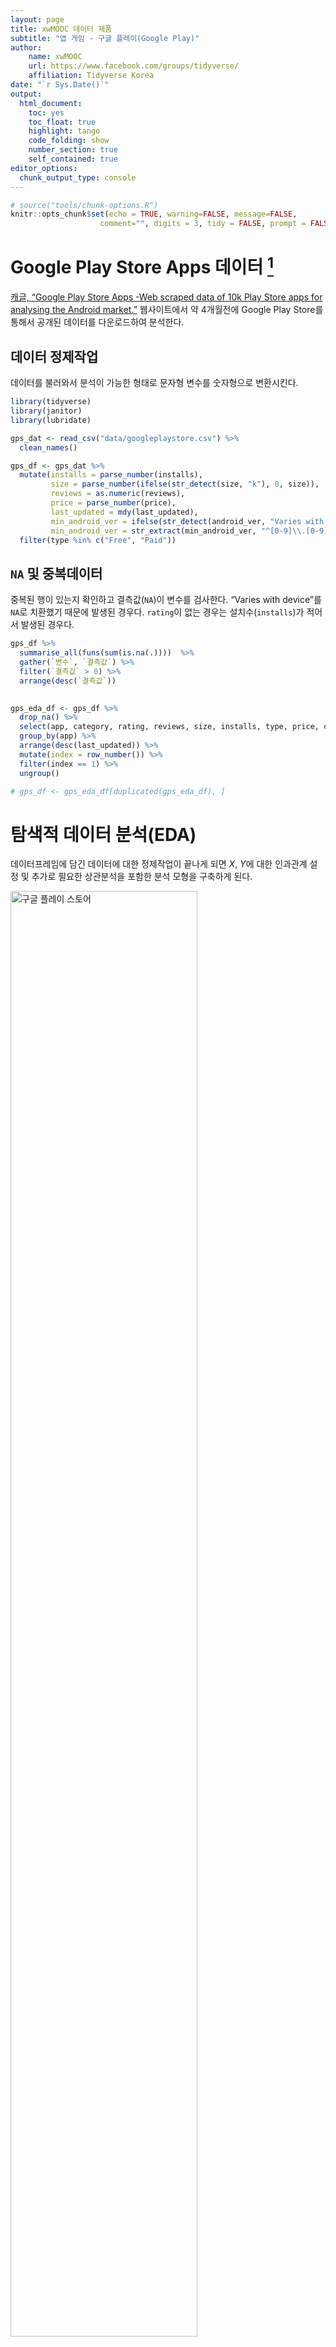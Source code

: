 ```yaml
---
layout: page
title: xwMOOC 데이터 제품
subtitle: "앱 게임 - 구글 플레이(Google Play)"
author:
    name: xwMOOC
    url: https://www.facebook.com/groups/tidyverse/
    affiliation: Tidyverse Korea
date: "`r Sys.Date()`"
output:
  html_document: 
    toc: yes
    toc_float: true
    highlight: tango
    code_folding: show
    number_section: true
    self_contained: true
editor_options: 
  chunk_output_type: console
---
```

 
``` r
# source("tools/chunk-options.R")
knitr::opts_chunk$set(echo = TRUE, warning=FALSE, message=FALSE,
                    comment="", digits = 3, tidy = FALSE, prompt = FALSE, fig.align = 'center')
```

# Google Play Store Apps 데이터 [^data-clean-play-store] {#google-play-app-dataset}

[캐글, "Google Play Store Apps -Web scraped data of 10k Play Store apps for analysing the Android market."](https://www.kaggle.com/lava18/google-play-store-apps/home) 웹사이트에서 약 4개월전에 Google Play Store를 통해서 공개된 데이터를 다운로드하여 분석한다.

[^data-clean-play-store]: [Google Play Store EDA (plotting with Highcharts)](https://www.kaggle.com/danilodiogo/google-play-store-eda-plotting-with-highcharts)

## 데이터 정제작업 {#google-play-app-dataset-clean}

데이터를 불러와서 분석이 가능한 형태로 문자형 변수를 숫자형으로 변환시킨다.

```r
library(tidyverse)
library(janitor)
library(lubridate)

gps_dat <- read_csv("data/googleplaystore.csv") %>% 
  clean_names()

gps_df <- gps_dat %>%
  mutate(installs = parse_number(installs),
         size = parse_number(ifelse(str_detect(size, "k"), 0, size)),
         reviews = as.numeric(reviews),
         price = parse_number(price),
         last_updated = mdy(last_updated),
         min_android_ver = ifelse(str_detect(android_ver, "Varies with device"), NA, android_ver),
         min_android_ver = str_extract(min_android_ver, "^[0-9]\\.[0-9]")) %>%
  filter(type %in% c("Free", "Paid")) 
```


## `NA` 및 중복데이터 {#google-play-app-dataset-clean-na-dedup}

중복된 행이 있는지 확인하고 결측값(`NA`)이 변수를 검사한다.
“Varies with device”를 `NA`로 치환했기 때문에 발생된 경우다.
`rating`이 없는 경우는 설치수(`installs`)가 적어서 발생된 경우다. 

```r
gps_df %>% 
  summarise_all(funs(sum(is.na(.))))  %>% 
  gather(`변수`, `결측값`) %>% 
  filter(`결측값` > 0) %>% 
  arrange(desc(`결측값`))
  

gps_eda_df <- gps_df %>% 
  drop_na() %>% 
  select(app, category, rating, reviews, size, installs, type, price, content_rating, genres, last_updated, min_android_ver) %>% 
  group_by(app) %>% 
  arrange(desc(last_updated)) %>% 
  mutate(index = row_number()) %>% 
  filter(index == 1) %>% 
  ungroup()

# gps_df <- gps_eda_df[duplicated(gps_eda_df), ]

```

# 탐색적 데이터 분석(EDA) {#google-play-app-eda}

데이터프레임에 담긴 데이터에 대한 정제작업이 끝나게 되면 $X$, $Y$에 대한 인과관계 설정 및 추가로 필요한 상관분석을 포함한 분석 모형을 구축하게 된다.

<img src="fig/google-play-store-kaggle.png" alt="구글 플레이 스토어" width="77%" />

## 평점(`rating`)과 리뷰(`reviews`) 관계 {#google-play-app-eda-rating}

평점(`rating`)과 리뷰(`reviews`)는 평점이 올라감에 따라 리뷰건수도 증가하는 관계가 보이지만 특정 평점 4.5를 넘어서면 리뷰건수가 줄어드는 것이 확인된다.

```r
library(ggrepel)

gps_eda_df %>% 
  ggplot(aes(x=rating, y=reviews, label=app)) +
    geom_jitter() +
    geom_smooth() +
    scale_x_continuous(breaks = seq(0,5,0.5)) +
    scale_y_sqrt(labels = scales::comma) +
    theme_light(base_family = "NanumGothic") +
    labs(x="평점", y="리뷰(review) 건수", title="평점(rating) 리뷰건수(review) 연관도",
         color="개발사") +
    theme(legend.position = "none")  +
    geom_text_repel(data = gps_eda_df %>% filter(reviews > 7500000))

```


## 설치수(`installs`)와 리뷰(`reviews`) 관계 {#google-play-app-eda-reviews}

당연할 수 있지만 설치수(`installs`)와 리뷰(`reviews`) 관계는 설치수가 늘어나면 리뷰수가 증가하지만 일정 설치수 이상되는 경우 표본이 매우 작아 더 이상 증가된다고 보기는 어려운 점이 있는데 설치수는 많으나 리뷰가 적은 몇몇 앱에 대해서는 추가 조사가 필요해 보인다.

```r
library(extrafont)
loadfonts()
library(ggrepel)

gps_eda_df %>% 
  ggplot(aes(y=reviews, x=installs, label=app)) +
    geom_point()+
    geom_smooth() +
    scale_x_sqrt(labels = scales::comma) +
    scale_y_sqrt(labels = scales::comma) +
    theme_light(base_family = "NanumGothic") +
    labs(x="설치횟수", y="리뷰(review) 건수", title="설치횟수와 리뷰건수 연관도",
         subtitle="x축과 y축은 제곱근 축변환 적용함",
         color="개발사") +
    theme(legend.position = "none")  +
    geom_text_repel(data = gps_eda_df %>% filter(installs > 250000000))

```


# 설치(`install`)에 영향을 주는 요인 {#google-play-app-install-model}

`reviews`, `rating`, `price` 순으로 설치수에 영향을 주고 있다. 


```r
library(randomForest)

gps_mod_df <- gps_eda_df %>% 
  select(rating, reviews, installs, type, price, content_rating, min_android_ver, category, genres) %>% 
  mutate_if(is.character, as.factor) %>% 
  mutate(category = fct_lump(category, 10),
         genres   = fct_lump(genres, 10))

gps_install_rf <- randomForest(installs ~ ., data= gps_mod_df, importance=TRUE, na.action=na.omit)

importance(gps_install_rf) %>% 
  as.data.frame() %>% 
  rownames_to_column(var="variable") %>% 
  arrange(desc(`%IncMSE`))
```

`reviews`, `rating`, `price` 변수를 대상으로 설치건수(`installs`) 상관을 시각화하면 다음과 같다.

```r
gps_eda_df %>% 
  select(installs, reviews, rating, price) %>% 
  gather(key, value, -installs) %>% 
  ggplot(aes(x=value, y=installs, group=key)) +
    geom_point()+
    geom_smooth() +
    scale_x_sqrt(labels = scales::comma) +
    scale_y_sqrt(labels = scales::comma) +
    theme_light(base_family = "NanumGothic") +
    labs(x="", y="설치(installs) 건수", title="설치횟수와 중요변수 연관도",
         subtitle="x축과 y축은 제곱근 축변환 적용함",
         color="개발사") +
    theme(legend.position = "none")  +
    facet_wrap(~key, scale="free")
```


# 결론 및 제언 {#google-play-app-conclusion}

설치건수(`install`)을 높이기 위해서 가격을 무료에 가깝게 하고 등급(`rating`)을 4.0~4.5사이에 위치시키고, 리뷰건수를 높인다. 
